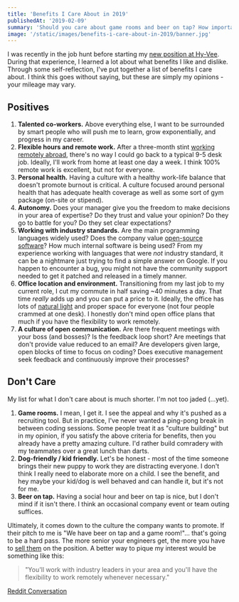 ```yaml
---
title: 'Benefits I Care About in 2019'
publishedAt: '2019-02-09'
summary: 'Should you care about game rooms and beer on tap? How important is working remotely and a flexible schedule? I give my take on what benefits are important to me in 2019.'
image: '/static/images/benefits-i-care-about-in-2019/banner.jpg'
---
```


I was recently in the job hunt before starting my [new position at Hy-Vee](/blog/joining-hy-vee). During that experience, I learned a lot about what benefits I like and dislike. Through some self-reflection, I've put together a list of benefits I care about. I think this goes without saying, but these are simply my opinions - your mileage may vary.

## Positives

1. **Talented co-workers.** Above everything else, I want to be surrounded by smart people who will push me to learn, grow exponentially, and progress in my career.
2. **Flexible hours and remote work.** After a three-month stint [working remotely abroad](/blog/the-search-for-everything), there's no way I could go back to a typical 9-5 desk job. Ideally, I'll work from home at least one day a week. I think 100% remote work is excellent, but not for everyone.
3. **Personal health.** Having a culture with a healthy work-life balance that doesn't promote burnout is critical. A culture focused around personal health that has adequate health coverage as well as some sort of gym package (on-site or stipend).
4. **Autonomy.** Does your manager give you the freedom to make decisions in your area of expertise? Do they trust and value your opinion? Do they go to battle for you? Do they set clear expectations?
5. **Working with industry standards.** Are the main programming languages widely used? Does the company value [open-source software](/blog/why-i-create-open-source-software)? How much internal software is being used? From my experience working with languages that were _not_ industry standard, it can be a nightmare just trying to find a simple answer on Google. If you happen to encounter a bug, you might not have the community support needed to get it patched and released in a timely manner.
6. **Office location and environment.** Transitioning from my last job to my current role, I cut my commute in half saving ~40 minutes a day. That time _really_ adds up and you can put a price to it. Ideally, the office has lots of [natural light](https://hbr.org/2018/09/the-1-office-perk-natural-light) and proper space for everyone (not four people crammed at one desk). I honestly don't mind open office plans that much if you have the flexibility to work remotely.
7. **A culture of open communication.** Are there frequent meetings with your boss (and bosses)? Is the feedback loop short? Are meetings that don't provide value reduced to an email? Are developers given large, open blocks of time to focus on coding? Does executive management seek feedback and continuously improve their processes?

## Don't Care

My list for what I don't care about is much shorter. I'm not too jaded (...yet).

1. **Game rooms.** I mean, I get it. I see the appeal and why it's pushed as a recruiting tool. But in practice, I've never wanted a ping-pong break in between coding sessions. Some people treat it as "culture building" but in my opinion, if you satisfy the above criteria for benefits, then you already have a pretty amazing culture. I'd rather build comradery with my teammates over a great lunch than darts.
2. **Dog-friendly / kid friendly.** Let's be honest - most of the time someone brings their new puppy to work they are distracting everyone. I don't think I really need to elaborate more on a child. I see the benefit, and hey maybe your kid/dog is well behaved and can handle it, but it's not for me.
3. **Beer on tap.** Having a social hour and beer on tap is nice, but I don't mind if it isn't there. I think an occasional company event or team outing suffices.

Ultimately, it comes down to the culture the company wants to promote. If their pitch to me is "We have beer on tap and a game room!"... that's going to be a hard pass. The more senior your engineers get, the more you have to [sell them](https://hiringengineersbook.com/post/trouble-hiring/) on the position.
A better way to pique my interest would be something like this:

> "You'll work with industry leaders in your area and you'll have the flexibility to work remotely whenever necessary."

[Reddit Conversation](https://www.reddit.com/r/cscareerquestions/comments/ap0h7h/what_benefits_do_you_actually_care_about_in_2019/)
